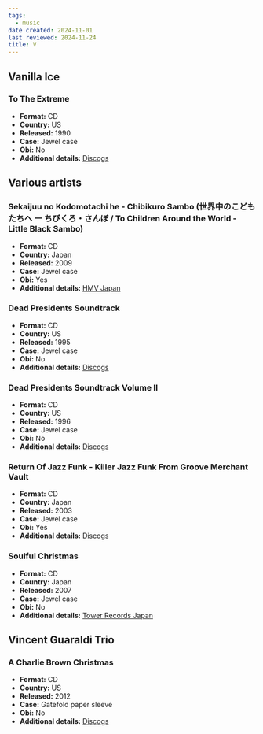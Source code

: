 ```yaml
---
tags:
  - music
date created: 2024-11-01
last reviewed: 2024-11-24
title: V
---
```


## Vanilla Ice

### To The Extreme

- **Format:** CD
- **Country:** US
- **Released:** 1990
- **Case:** Jewel case
- **Obi:** No
- **Additional details:** [Discogs](https://www.discogs.com/release/599648-Vanilla-Ice-To-The-Extreme)

## Various artists

### Sekaijuu no Kodomotachi he - Chibikuro Sambo (世界中のこどもたちへ ー ちびくろ・さんぼ / To Children Around the World - Little Black Sambo) 

- **Format:** CD
- **Country:** Japan
- **Released:** 2009
- **Case:** Jewel case
- **Obi:** Yes
- **Additional details:** [HMV Japan](https://www.hmv.co.jp/en/artist_Childrens_000000000071608/item_Chibikuro-Sambo_3562966)

### Dead Presidents Soundtrack

- **Format:** CD
- **Country:** US
- **Released:** 1995
- **Case:** Jewel case
- **Obi:** No
- **Additional details:** [Discogs](https://www.discogs.com/release/660937-Various-Music-From-The-Motion-Picture-Dead-Presidents)

### Dead Presidents Soundtrack Volume II

- **Format:** CD
- **Country:** US
- **Released:** 1996
- **Case:** Jewel case
- **Obi:** No
- **Additional details:** [Discogs](https://www.discogs.com/release/10074177-Various-Dead-Presidents-Volume-II-Music-From-The-Motion-Picture)

### Return Of Jazz Funk - Killer Jazz Funk From Groove Merchant Vault

- **Format:** CD
- **Country:** Japan
- **Released:** 2003
- **Case:** Jewel case
- **Obi:** Yes
- **Additional details:** [Discogs](https://www.discogs.com/release/2951623-Various-Killer-Jazz-Funk-From-Groove-Merchant-Vault)

### Soulful Christmas

- **Format:** CD
- **Country:** Japan
- **Released:** 2007
- **Case:** Jewel case
- **Obi:** No
- **Additional details:** [Tower Records Japan](https://tower.jp/item/2341419)

## Vincent Guaraldi Trio

### A Charlie Brown Christmas

- **Format:** CD
- **Country:** US
- **Released:** 2012
- **Case:** Gatefold paper sleeve
- **Obi:** No
- **Additional details:** [Discogs](https://www.discogs.com/release/5215660-Vince-Guaraldi-Trio-A-Charlie-Brown-Christmas)

